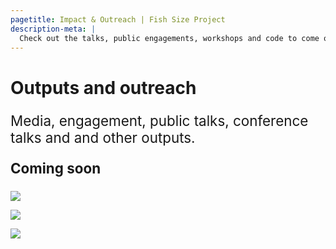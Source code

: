 ```yaml
---
pagetitle: Impact & Outreach | Fish Size Project
description-meta: |
  Check out the talks, public engagements, workshops and code to come out of our lab. 
---
```


# Outputs and outreach 

::: {.subtitle .text-center style="font-size: 1.6em;"}

Media, engagement, public talks, conference talks and and other outputs. 


**Coming soon**
:::


:::: {.grid .justify-contents-evenly .align-items-center .gap-3}
::: {.g-col-4 .text-center .img-container}
![](../resources/images/cuttlefishSm.jpg)
:::

::: {.g-col-4 .text-center .img-container}
![](../resources/images/boarfishSm.jpg)
:::

::: {.g-col-4 .text-center .img-container}
![](../resources/images/SeadragonSm.jpg)
:::
::::
